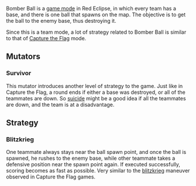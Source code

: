 Bomber Ball is a [[GameModes_and_Mutators|game mode]] in Red Eclipse, in which every team has a base, and there is one ball that spawns on the map. The objective is to get the ball to the enemy base, thus destroying it.

Since this is a team mode, a lot of strategy related to Bomber Ball is similar to that of [[Capture the Flag]] mode.

==Mutators==
===Survivor===
This mutator introduces another level of strategy to the game. Just like in Capture the Flag, a round ends if either a base was destroyed, or all of the teammates are down. So [[Guide#Controls|suicide]] might be a good idea if all the teammates are down, and the team is at a disadvantage.

==Strategy==
===Blitzkrieg===
One teammate always stays near the ball spawn point, and once the ball is spawned, he rushes to the enemy base, while other teammate takes a defensive position near the spawn point again. If executed successfully, scoring becomes as fast as possible. Very similar to the [[Capture the Flag#Blitzkrieg|blitzkrieg]] maneuver observed in Capture the Flag games.